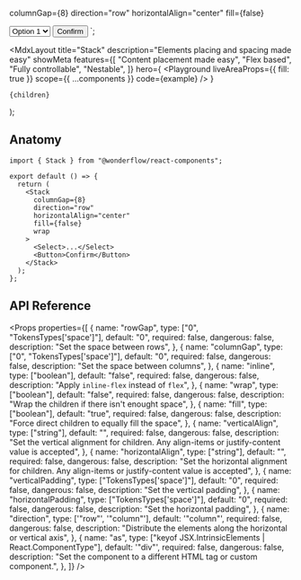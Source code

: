 
  columnGap={8}
  direction="row"
  horizontalAlign="center"
  fill={false}
>
  <Select>
    <option value="1">Option 1</option>
    <option value="2">Option 2</option>
    <option value="3">Option 3</option>
  </Select>
  <Button>Confirm</Button>
</Stack>`;

  <MdxLayout
    title="Stack"
    description="Elements placing and spacing made easy"
    showMeta
    features={[
      "Content placement made easy",
      "Flex based",
      "Fully controllable",
      "Nestable",
    ]}
    hero={
      <Playground
        liveAreaProps={{ fill: true }}
        scope={{ ...components }}
        code={example}
      />
    }
  >
    {children}
  </MdxLayout>
);

## Anatomy

```tsx highlight=1,5-14
import { Stack } from "@wonderflow/react-components";

export default () => {
  return (
    <Stack
      columnGap={8}
      direction="row"
      horizontalAlign="center"
      fill={false}
      wrap
    >
      <Select>...</Select>
      <Button>Confirm</Button>
    </Stack>
  );
};
```

## API Reference

<Props
  properties={[
    {
      name: "rowGap",
      type: ["0", "TokensTypes['space']"],
      default: "0",
      required: false,
      dangerous: false,
      description: "Set the space between rows",
    },
    {
      name: "columnGap",
      type: ["0", "TokensTypes['space']"],
      default: "0",
      required: false,
      dangerous: false,
      description: "Set the space between columns",
    },
    {
      name: "inline",
      type: ["boolean"],
      default: "false",
      required: false,
      dangerous: false,
      description: "Apply `inline-flex` instead of `flex`",
    },
    {
      name: "wrap",
      type: ["boolean"],
      default: "false",
      required: false,
      dangerous: false,
      description: "Wrap the children if there isn't enought space",
    },
    {
      name: "fill",
      type: ["boolean"],
      default: "true",
      required: false,
      dangerous: false,
      description: "Force direct children to equally fill the space",
    },
    {
      name: "verticalAlign",
      type: ["string"],
      default: "",
      required: false,
      dangerous: false,
      description:
        "Set the vertical alignment for children. Any align-items or justify-content value is accepted",
    },
    {
      name: "horizontalAlign",
      type: ["string"],
      default: "",
      required: false,
      dangerous: false,
      description:
        "Set the horizontal alignment for children. Any align-items or justify-content value is accepted",
    },
    {
      name: "verticalPadding",
      type: ["TokensTypes['space']"],
      default: "0",
      required: false,
      dangerous: false,
      description: "Set the vertical padding",
    },
    {
      name: "horizontalPadding",
      type: ["TokensTypes['space']"],
      default: "0",
      required: false,
      dangerous: false,
      description: "Set the horizontal padding",
    },
    {
      name: "direction",
      type: ['"row"', '"column"'],
      default: '"column"',
      required: false,
      dangerous: false,
      description:
        "Distribute the elements along the horizontal or vertical axis",
    },
    {
      name: "as",
      type: ["keyof JSX.IntrinsicElements | React.ComponentType<any>"],
      default: '"div"',
      required: false,
      dangerous: false,
      description:
        "Set the component to a different HTML tag or custom component.",
    },
  ]}
/>

